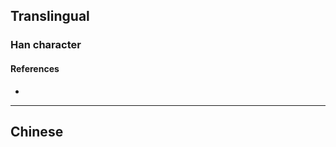 {{character info/new}}
{{also|嘜}}
==Translingual==

===Han character===
{{Han char|rn=30|rad=口|as=07|sn=10|four=|canj=RQME|ids=⿰口麦}}

====References====
* {{Han ref|kx=0193.051|hdz=10624.120|uh=551B|ud=21787}}

----

==Chinese==
{{zh-see|嘜}}